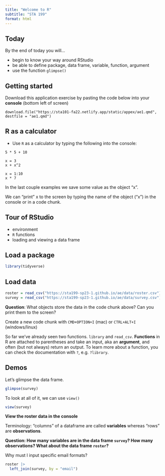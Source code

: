 ```yaml
---
title: "Welcome to R"
subtitle: "STA 199"
format: html
---
```


## Today

By the end of today you will...

-   begin to know your way around RStudio
-   be able to define package, data frame, variable, function, argument
-   use the function `glimpse()`

## Getting started

Download this application exercise by pasting the code below into your **console** (bottom left of screen)

    download.file("https://sta101-fa22.netlify.app/static/appex/ae1.qmd",
    destfile = "ae1.qmd")

## R as a calculator

-   Use `R` as a calculator by typing the following into the console:

<!-- -->

    5 * 5 + 10

    x = 3
    x + x^2

    x = 1:10
    x * 7

In the last couple examples we save some value as the object "x".

We can "print" x to the screen by typing the name of the object ("x") in the console or in a code chunk.

## Tour of RStudio

-   environment
-   `R` functions
-   loading and viewing a data frame

## Load a package

```r
library(tidyverse) 
```

## Load data

```r
roster = read_csv("https://sta199-sp23-1.github.io/ae/data/roster.csv")
survey = read_csv("https://sta199-sp23-1.github.io/ae/data/survey.csv")
```

**Question**: What objects store the data in the code chunk above?
Can you print them to the screen?

Create a new code chunk with `CMD+OPTION+I` (mac) or `CTRL+ALT+I` (windows/linux)

So far we've already seen two functions.
`library` and `read_csv`.
**Functions** in R are attached to parentheses and take an input, aka an **argument**, and often (but not always) return an output.
To learn more about a function, you can check the documentation with `?`, e.g. `?library`.

## Demos

Let's glimpse the data frame.

```r
glimpse(survey)
```

To look at all of it, we can use `view()`

```r
view(survey)
```

**View the roster data in the console**

Terminology: "columns" of a dataframe are called **variables** whereas "rows" are **observations**.

**Question: How many variables are in the data frame `survey`? How many observations? What about the data frame `roster`?**

Why must I input specific email formats?

```r
roster |>
  left_join(survey, by = "email")
```
